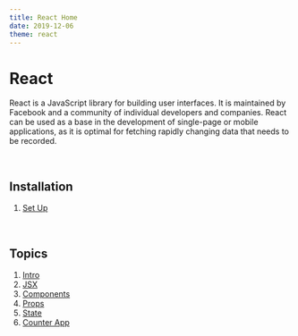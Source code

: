```yaml
---
title: React Home
date: 2019-12-06
theme: react
---
```





# React

React is a JavaScript library for building user interfaces. It is maintained by Facebook and a community of individual developers and companies. React can be used as a base in the development of single-page or mobile applications, as it is optimal for fetching rapidly changing data that needs to be recorded.

<br/>

<div style={{height: "100%", float: "right", width: "300px", margin: "auto 0"}}>
<Logo />
</div>

## Installation

1. [Set Up](https://github.com/CSC-464-Regular-Devs/React-Interact/tutorials/react/setup)

<br/>

## Topics

1. [Intro](https://github.com/CSC-464-Regular-Devs/React-Interact/tutorials/react/introduction)
2. [JSX](https://github.com/CSC-464-Regular-Devs/React-Interact/tutorials/react/jsx) 
3. [Components](https://github.com/CSC-464-Regular-Devs/React-Interact/tutorials/react/components)
4. [Props](https://github.com/CSC-464-Regular-Devs/React-Interact/tutorials/react/props)
5. [State](https://github.com/CSC-464-Regular-Devs/React-Interact/tutorials/react/state)
6. [Counter App](https://github.com/CSC-464-Regular-Devs/React-Interact/Projects/React/counterapp)